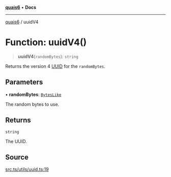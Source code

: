 [**quais6**](../README.md) • **Docs**

***

[quais6](../globals.md) / uuidV4

# Function: uuidV4()

> **uuidV4**(`randomBytes`): `string`

Returns the version 4 [UUID](https://www.ietf.org/rfc/rfc4122.txt)
 for the `randomBytes`.

## Parameters

• **randomBytes**: [`BytesLike`](../type-aliases/BytesLike.md)

The random bytes to use.

## Returns

`string`

The UUID.

## Source

[src.ts/utils/uuid.ts:19](https://github.com/dominant-strategies/quais-6.js/blob/aca1855329c3946c627ab7f16ac5304cea7d20c5/src.ts/utils/uuid.ts#L19)

